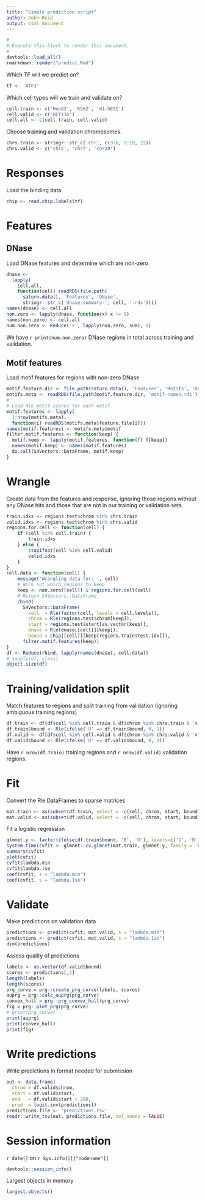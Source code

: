 ```yaml
---
title: "Simple prediction script"
author: John Reid
output: html_document
---
```


```r
#
# Execute this block to render this document.
#
devtools::load_all()
rmarkdown::render("predict.Rmd")
```

Which TF will we predict on?
```r
tf <- 'ATF3'
```

Which cell types will we train and validate on?
```r
cell.train <- c('HepG2', 'K562', 'H1-hESC')
cell.valid <- c('HCT116')
cell.all <- c(cell.train, cell.valid)
```

Choose training and validation chromosomes.
```r
chrs.train <- stringr::str_c('chr', c(3:6, 9:19, 22))
chrs.valid <- c('chr2', 'chr7', 'chr20')
```


# Responses

Load the binding data
```r
chip <- read.chip.labels(tf)
```


# Features

## DNase

Load DNase features and determine which are non-zero
```r
dnase <-
  lapply(
    cell.all,
    function(cell) readRDS(file.path(
      saturn.data(), 'Features', 'DNase',
      stringr::str_c('dnase-summary-', cell, '.rds'))))
names(dnase) <- cell.all
non.zero <- lapply(dnase, function(x) x != 0)
names(non.zero) <- cell.all
num.non.zero <- Reduce('+', lapply(non.zero, sum), 0)
```
We have `r print(num.non.zero)` DNase regions in total across training and validation.


## Motif features

Load motif features for regions with non-zero DNase
```r
motif.feature.dir <- file.path(saturn.data(), 'Features', 'Motifs', 'Known')
motifs.meta <- readRDS(file.path(motif.feature.dir, 'motif-names.rds'))
#
# Load Rle motif scores for each motif
motif.features <- lapply(
  1:nrow(motifs.meta),
  function(i) readRDS(motifs.meta$feature.file[i]))
names(motif.features) <- motifs.meta$motif
filter.motif.features <- function(keep) {
  motif.keep <- lapply(motif.features, function(f) f[keep])
  names(motif.keep) <- names(motif.features)
  do.call(S4Vectors::DataFrame, motif.keep)
}
```


# Wrangle

Create data from the features and response, ignoring those regions without any DNase hits
and those that are not in our training or validation sets.
```r
train.idxs <- regions.test$chrom %in% chrs.train
valid.idxs <- regions.test$chrom %in% chrs.valid
regions.for.cell <- function(cell) {
    if (cell %in% cell.train) {
        train.idxs
    } else {
        stopifnot(cell %in% cell.valid)
        valid.idxs
    }
}
cell.data <- function(cell) {
    message('Wrangling data for: ', cell)
    # Work out which regions to keep
    keep <- non.zero[[cell]] & regions.for.cell(cell)
    # Return S4Vectors::DataFrame
    cbind(
      S4Vectors::DataFrame(
        cell  = Rle(factor(cell, levels = cell.levels)),
        chrom = Rle(regions.test$chrom[keep]),
        start = regions.test$start[as.vector(keep)],
        dnase = Rle(dnase[[cell]][keep]),
        bound = chip[[cell]][keep[regions.train$test.idx]]),
      filter.motif.features(keep))
}
df <- Reduce(rbind, lapply(names(dnase), cell.data))
# sapply(df, class)
object.size(df)
```


# Training/validation split

Match features to regions and split training from validation (ignoring ambiguous training regions)
```r
df.train <- df[df$cell %in% cell.train & df$chrom %in% chrs.train & 'A' != df$bound,]
df.train$bound <- Rle(ifelse('U' == df.train$bound, 0, 1))
df.valid <- df[df$cell %in% cell.valid & df$chrom %in% chrs.valid & 'A' != df$bound,]
df.valid$bound <- Rle(ifelse('U' == df.valid$bound, 0, 1))
```
Have `r nrow(df.train)` training regions and `r nrow(df.valid)`
validation regions.


# Fit

Convert the Rle DataFrames to sparse matrices
```r
mat.train <- as(subset(df.train, select = -c(cell, chrom, start, bound)), "Matrix")
mat.valid <- as(subset(df.valid, select = -c(cell, chrom, start, bound)), "Matrix")
```

Fit a logistic regression
```r
glmnet.y <- factor(ifelse(df.train$bound, 'B', 'U'), levels=c('U', 'B'))
system.time(cvfit <- glmnet::cv.glmnet(mat.train, glmnet.y, family = 'binomial'))
summary(cvfit)
plot(cvfit)
cvfit$lambda.min
cvfit$lambda.1se
coef(cvfit, s = "lambda.min")
coef(cvfit, s = "lambda.1se")
```


# Validate

Make predictions on validation data
```r
predictions <- predict(cvfit, mat.valid, s = "lambda.min")
predictions <- predict(cvfit, mat.valid, s = "lambda.1se")
dim(predictions)
```

Assess quality of predictions
```r
labels <- as.vector(df.valid$bound)
scores <- predictions[,1]
length(labels)
length(scores)
prg_curve = prg::create_prg_curve(labels, scores)
auprg = prg::calc_auprg(prg_curve)
convex_hull = prg::prg_convex_hull(prg_curve)
fig = prg::plot_prg(prg_curve)
# print(prg_curve)
print(auprg)
print(convex_hull)
print(fig)
```


# Write predictions

Write predictions in format needed for submission
```r
out <- data.frame(
  chrom = df.valid$chrom,
  start = df.valid$start,
  end   = df.valid$start + 200,
  pred  = logit.inv(predictions))
predictions.file <- 'predictions.tsv'
readr::write_tsv(out, predictions.file, col_names = FALSE)
```


# Session information

`r date()` on `r Sys.info()[["nodename"]]`
```r
devtools::session_info()
```

Largest objects in memory
```r
largest.objects()
```

